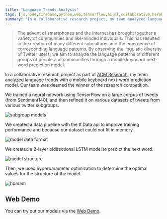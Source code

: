 ```yaml
---
title: "Language Trends Analysis"
tags: [js,node,firebase,python,web,tensorflow,ai,ml,collaborative,heroku]
summary: "In a collaborative research project, my team analyzed language trends with a mobile keyboard next-word prediction model"
---
```


> The advent of smartphones and the Internet has brought together a variety of communities and like-minded individuals. This has resulted in the creation of many different subcultures and the emergence of corresponding language patterns. By observing the linguistic diversity of Twitter users, we aim to analyze the language patterns of different groups of people and communities through a mobile keyboard next-word prediction model.

In a collaborative research project as part of [ACM Research](https://cs.utdallas.edu/utd-acm-research-spring2021/), my team analyzed language trends with a mobile keyboard next-word prediction model. Our team was deemed the winner of the research competition.  

We trained a neural network using TensorFlow on a large corpus of tweets (from Sentiment140), and then refined it on various datasets of tweets from various twitter subgroups.

![subgroup models](/images/acm-research/subgroup-models.png)

We created a data pipeline with the tf.Data api to improve training performance and because our dataset could not fit in memory.

![model data format](/images/acm-research/model-data-format.png)

We created a 2-layer bidirectional LSTM model to predict the next word.

![model structure](/images/acm-research/model-structure.png)

Then, we used hyperparameter optimization to determine the optimal values for the structure of the model.

![hparam](/images/acm-research/hparam.png)

## Web Demo
You can try out our models via the [Web Demo](https://mobilekeyboard.web.app/).
